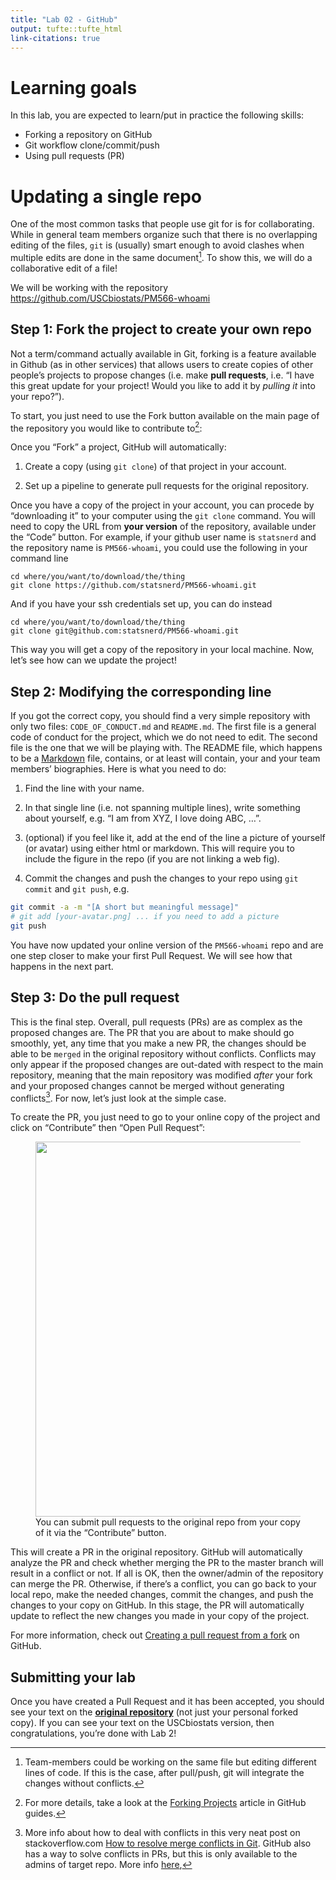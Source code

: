 ```yaml
---
title: "Lab 02 - GitHub"
output: tufte::tufte_html
link-citations: true
---
```


# Learning goals

In this lab, you are expected to learn/put in practice the following skills:

- Forking a repository on GitHub
- Git workflow clone/commit/push
- Using pull requests (PR)

# Updating a single repo

One of the most common tasks that people use git for is for collaborating. While
in general team members organize such that there is no overlapping editing of
the files, `git` is (usually) smart enough to avoid clashes when multiple edits are done in
the same document[^multiedits]. To show this, we will do a collaborative edit of
a file!

[^multiedits]: Team-members could be working on the same file but editing
different lines of code. If this is the case, after pull/push, git will integrate
the changes without conflicts.

We will be working with the repository [https://github.com/USCbiostats/PM566-whoami](https://github.com/USCbiostats/PM566-whoami)

## Step 1: Fork the project to create your own repo

Not a term/command actually available in Git, forking is a feature available in
Github (as in other services) that allows users to create copies of other people's
projects to propose changes (i.e. make **pull requests**, i.e. "I have this
great update for your project! Would you like to add it by *pulling it* into your
repo?").

To start, you just need to use the Fork button available on the main page of the repository you would
like to contribute to[^githubmanualfork]:

[^githubmanualfork]: For more details, take a look at the [Forking Projects](https://guides.github.com/activities/forking/) article in GitHub guides.


Once you "Fork" a project, GitHub will automatically:

1. Create a copy (using `git clone`) of that project in your account.

2. Set up a pipeline to generate pull requests for the original repository.


Once you have a copy of the project in your account, you can procede by
"downloading it" to your computer using the `git clone` command. You will need to copy the URL from **your version** of the repository, available under the "Code" button. For example, if
your github user name is `statsnerd` and the repository name is `PM566-whoami`, you could use the following in your command line

```shell
cd where/you/want/to/download/the/thing
git clone https://github.com/statsnerd/PM566-whoami.git
```

And if you have your ssh credentials set up, you can do instead

```shell
cd where/you/want/to/download/the/thing
git clone git@github.com:statsnerd/PM566-whoami.git
```

This way you will get a copy of the repository in your local machine. Now, let's
see how can we update the project!

## Step 2: Modifying the corresponding line

If you got the correct copy, you should find a very simple repository with only
two files: `CODE_OF_CONDUCT.md` and `README.md`. The first file is a general code of conduct for the project, which we do not need to edit. The second file
is the one that we will be playing with. The README file, which happens to be
a [Markdown](https://en.wikipedia.org/wiki/Markdown) file, contains, or at least
will contain, your and your team members' biographies. Here is what you need to
do:

1. Find the line with your name.

2. In that single line (i.e. not spanning multiple lines), write something about
yourself, e.g. "I am from XYZ, I love doing ABC, ...".

3. (optional) if you feel like it, add at the end of the line a picture
of yourself (or avatar) using either html or markdown. This will require you
to include the figure in the repo (if you are not linking a web fig).

4. Commit the changes and push the changes to your repo using `git commit` and
`git push`, e.g.

```sh
git commit -a -m "[A short but meaningful message]"
# git add [your-avatar.png] ... if you need to add a picture
git push
```

You have now updated your online version of the `PM566-whoami` repo and are one step closer to make your first Pull Request. We will see how
that happens in the next part.


## Step 3: Do the pull request

This is the final step. Overall, pull requests (PRs) are as complex as the proposed
changes are. The PR that you are about to make should go smoothly, yet, any time
that you make a new PR, the changes should be able to be `merged` in the original
repository without conflicts. Conflicts may only appear if the proposed changes
are out-dated with respect to the main repository, meaning that the main repository
was modified *after* your fork and your proposed changes cannot be merged without
generating conflicts[^mergeconflicts]. For now, let's just look at the simple case.

[^mergeconflicts]: More info about how to deal with conflicts in this very neat
post on stackoverflow.com [How to resolve merge conflicts in Git](https://stackoverflow.com/questions/161813/how-to-resolve-merge-conflicts-in-git?page=1&tab=votes#tab-top).
GitHub also has a way to solve conflicts in PRs, but this is only available to
the admins of target repo. More info [here](https://help.github.com/en/github/collaborating-with-issues-and-pull-requests/resolving-a-merge-conflict-on-github),


To create the PR, you just need to go to your online copy of the project and
click on "Contribute" then "Open Pull Request":

<figure>
<img src="https://user-images.githubusercontent.com/893619/132388465-849ef04d-ad4f-4365-a646-27e88cb9d828.png" width="600px">
<figcaption>You can submit pull requests to the original repo from your copy of it via the "Contribute" button.</figcaption>
</figure>

This will create a PR in the original repository. GitHub will automatically
analyze the PR and check whether merging the PR to the master branch will result
in a conflict or not. If all is OK, then the owner/admin of the repository can
merge the PR. Otherwise, if there's a conflict, you can go back to your local
repo, make the needed changes, commit the changes, and push the changes to
your copy on GitHub. In this stage, the PR will automatically update to reflect
the new changes you made in your copy of the project.

For more information, check out [Creating a pull request from a fork
](https://help.github.com/en/github/collaborating-with-issues-and-pull-requests/creating-a-pull-request-from-a-fork)
on GitHub.

## Submitting your lab

Once you have created a Pull Request and it has been accepted, you should see your text on the [**original repository**](https://github.com/USCbiostats/PM566-whoami) (not just your personal forked copy). If you can see your text on the USCbiostats version, then congratulations, you're done with Lab 2!
